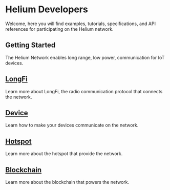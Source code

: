 # Helium Developers 

Welcome, here you will find examples, tutorials, specifications, and API references for participating on the Helium network.


## Getting Started
The Helium Network enables long range, low power, communication for IoT devices.

## [LongFi](/longfi/overview)
Learn more about LongFi, the radio communication protocol that connects the network.

## [Device](/device/overview)
Learn how to make your devices communicate on the network.

## [Hotspot](/hotspot/overview)
Learn more about the hotspot that provide the network.

## [Blockchain](/blockchain/overview)
Learn more about the blockchain that powers the network.


